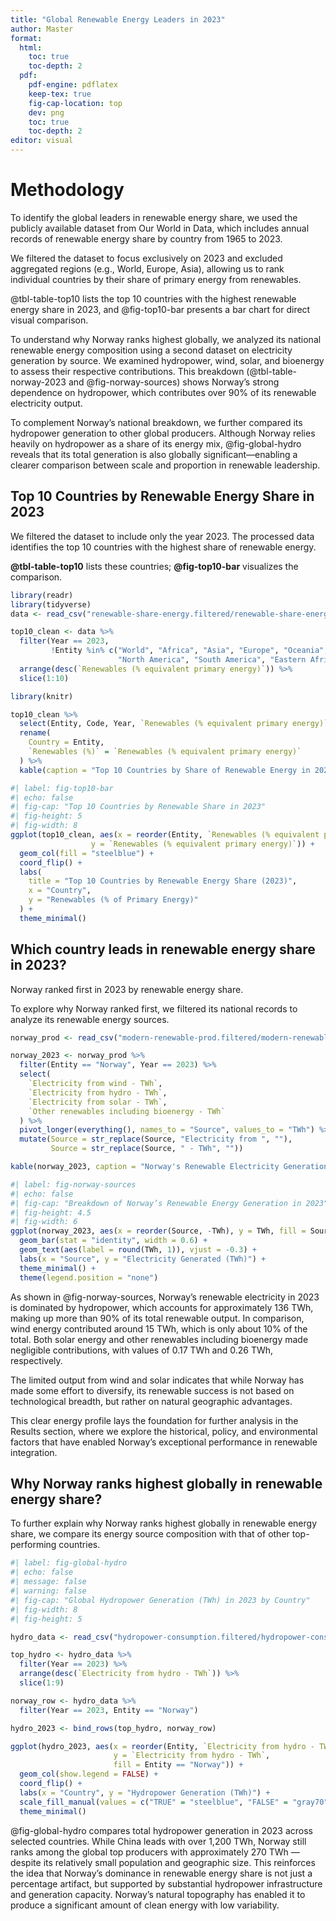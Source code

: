 ```yaml
---
title: "Global Renewable Energy Leaders in 2023"
author: Master
format:
  html:
    toc: true
    toc-depth: 2
  pdf:
    pdf-engine: pdflatex
    keep-tex: true
    fig-cap-location: top
    dev: png
    toc: true
    toc-depth: 2
editor: visual
---
```


# Methodology

To identify the global leaders in renewable energy share, we used the publicly available dataset from Our World in Data, which includes annual records of renewable energy share by country from 1965 to 2023. 

We filtered the dataset to focus exclusively on 2023 and excluded aggregated regions (e.g., World, Europe, Asia), allowing us to rank individual countries by their share of primary energy from renewables.

@tbl-table-top10 lists the top 10 countries with the highest renewable energy share in 2023, and @fig-top10-bar presents a bar chart for direct visual comparison.

To understand why Norway ranks highest globally, we analyzed its national renewable energy composition using a second dataset on electricity generation by source. We examined hydropower, wind, solar, and bioenergy to assess their respective contributions. This breakdown (@tbl-table-norway-2023 and @fig-norway-sources) shows Norway’s strong dependence on hydropower, which contributes over 90% of its renewable electricity output.

To complement Norway’s national breakdown, we further compared its hydropower generation to other global producers. Although Norway relies heavily on hydropower as a share of its energy mix, @fig-global-hydro reveals that its total generation is also globally significant—enabling a clearer comparison between scale and proportion in renewable leadership.

## Top 10 Countries by Renewable Energy Share in 2023

We filtered the dataset to include only the year 2023. The processed data identifies the top 10 countries with the highest share of renewable energy.

**@tbl-table-top10** lists these countries; **@fig-top10-bar** visualizes the comparison.

```r
library(readr)
library(tidyverse)
data <- read_csv("renewable-share-energy.filtered/renewable-share-energy.csv")

top10_clean <- data %>%
  filter(Year == 2023, 
         !Entity %in% c("World", "Africa", "Asia", "Europe", "Oceania", 
                        "North America", "South America", "Eastern Africa (EI)")) %>%
  arrange(desc(`Renewables (% equivalent primary energy)`)) %>%
  slice(1:10)


```


```r
library(knitr)

top10_clean %>%
  select(Entity, Code, Year, `Renewables (% equivalent primary energy)`) %>%
  rename(
    Country = Entity,
    `Renewables (%)` = `Renewables (% equivalent primary energy)`
  ) %>%
  kable(caption = "Top 10 Countries by Share of Renewable Energy in 2023")
```

```r
#| label: fig-top10-bar
#| echo: false
#| fig-cap: "Top 10 Countries by Renewable Share in 2023"
#| fig-height: 5
#| fig-width: 8
ggplot(top10_clean, aes(x = reorder(Entity, `Renewables (% equivalent primary energy)`), 
                  y = `Renewables (% equivalent primary energy)`)) +
  geom_col(fill = "steelblue") +
  coord_flip() +
  labs(
    title = "Top 10 Countries by Renewable Energy Share (2023)",
    x = "Country",
    y = "Renewables (% of Primary Energy)"
  ) +
  theme_minimal()

```



## Which country leads in renewable energy share in 2023?

Norway ranked first in 2023 by renewable energy share.

To explore why Norway ranked first, we filtered its national records to analyze its renewable energy sources. 

```r
norway_prod <- read_csv("modern-renewable-prod.filtered/modern-renewable-prod.csv")

norway_2023 <- norway_prod %>%
  filter(Entity == "Norway", Year == 2023) %>%
  select(
    `Electricity from wind - TWh`,
    `Electricity from hydro - TWh`,
    `Electricity from solar - TWh`,
    `Other renewables including bioenergy - TWh`
  ) %>%
  pivot_longer(everything(), names_to = "Source", values_to = "TWh") %>%
  mutate(Source = str_replace(Source, "Electricity from ", ""),
         Source = str_replace(Source, " - TWh", ""))

kable(norway_2023, caption = "Norway's Renewable Electricity Generation by Source in 2023 (TWh)")
```



```r
#| label: fig-norway-sources
#| echo: false
#| fig-cap: "Breakdown of Norway’s Renewable Energy Generation in 2023"
#| fig-height: 4.5
#| fig-width: 6
ggplot(norway_2023, aes(x = reorder(Source, -TWh), y = TWh, fill = Source)) +
  geom_bar(stat = "identity", width = 0.6) +
  geom_text(aes(label = round(TWh, 1)), vjust = -0.3) +
  labs(x = "Source", y = "Electricity Generated (TWh)") +
  theme_minimal() +
  theme(legend.position = "none")
```

As shown in @fig-norway-sources, Norway’s renewable electricity in 2023 is dominated by hydropower, which accounts for approximately 136 TWh, making up more than 90% of its total renewable output. In comparison, wind energy contributed around 15 TWh, which is only about 10% of the total. Both solar energy and other renewables including bioenergy made negligible contributions, with values of 0.17 TWh and 0.26 TWh, respectively.

The limited output from wind and solar indicates that while Norway has made some effort to diversify, its renewable success is not based on technological breadth, but rather on natural geographic advantages.

This clear energy profile lays the foundation for further analysis in the Results section, where we explore the historical, policy, and environmental factors that have enabled Norway’s exceptional performance in renewable integration.

## Why Norway ranks highest globally in renewable energy share?

To further explain why Norway ranks highest globally in renewable energy share, we compare its energy source composition with that of other top-performing countries. 


```r
#| label: fig-global-hydro
#| echo: false
#| message: false
#| warning: false
#| fig-cap: "Global Hydropower Generation (TWh) in 2023 by Country"
#| fig-width: 8
#| fig-height: 5

hydro_data <- read_csv("hydropower-consumption.filtered/hydropower-consumption.csv")

top_hydro <- hydro_data %>%
  filter(Year == 2023) %>%
  arrange(desc(`Electricity from hydro - TWh`)) %>%
  slice(1:9)

norway_row <- hydro_data %>%
  filter(Year == 2023, Entity == "Norway")

hydro_2023 <- bind_rows(top_hydro, norway_row)

ggplot(hydro_2023, aes(x = reorder(Entity, `Electricity from hydro - TWh`),
                       y = `Electricity from hydro - TWh`,
                       fill = Entity == "Norway")) +
  geom_col(show.legend = FALSE) +
  coord_flip() +
  labs(x = "Country", y = "Hydropower Generation (TWh)") +
  scale_fill_manual(values = c("TRUE" = "steelblue", "FALSE" = "gray70")) +
  theme_minimal()
```

@fig-global-hydro compares total hydropower generation in 2023 across selected countries. While China leads with over 1,200 TWh, Norway still ranks among the global top producers with approximately 270 TWh — despite its relatively small population and geographic size. This reinforces the idea that Norway’s dominance in renewable energy share is not just a percentage artifact, but supported by substantial hydropower infrastructure and generation capacity. Norway’s natural topography has enabled it to produce a significant amount of clean energy with low variability.


